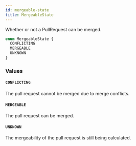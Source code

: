 ```yaml
---
id: mergeable-state
title: MergeableState
---
```


Whether or not a PullRequest can be merged.

```graphql
enum MergeableState {
  CONFLICTING
  MERGEABLE
  UNKNOWN
}
```

### Values

#### `CONFLICTING`

The pull request cannot be merged due to merge conflicts.

#### `MERGEABLE`

The pull request can be merged.

#### `UNKNOWN`

The mergeability of the pull request is still being calculated.
